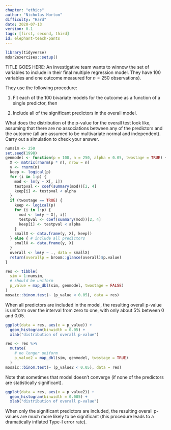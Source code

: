 ```yaml
---
chapter: "ethics"
author: "Nicholas Horton"
difficulty: "Hard"
date: 2020-07-13 
version: 0.1
tags: [first, second, third]
id: elephant-teach-pants
---
```


```r
library(tidyverse)
mdsr2exercises::setup()
```

TITLE GOES HERE: An investigative team wants to winnow the set of variables to include in their final multiple regression model.  They have 100 variables and one outcome measured for $n=250$ observations).  

They use the following procedure:

1. Fit each of the 100 bivariate models for the outcome as a function of a single predictor, then

2. Include all of the significant predictors in the overall model.

What does the distribution of the p-value for the overall test look like, assuming that there are no associations between any of the predictors and the outcome (all are assumed to be multivariate normal and independent).
Carry out a simulation to check your answer.

<!--begin-answer-->
```r
numsim <- 250
set.seed(1998)
genmodel <- function(p = 100, n = 250, alpha = 0.05, twostage = TRUE) {
  X <- matrix(rnorm(p * n), nrow = n)
  y <- rnorm(n)
  keep <- logical(p)
  for (i in 1:p) {
    mod <- lm(y ~ X[, i])
    testpval <- coef(summary(mod))[2, 4]
    keep[i] <- testpval < alpha
  }
  if (twostage == TRUE) {
    keep <- logical(p)
    for (i in 1:p) {
      mod <- lm(y ~ X[, i])
      testpval <- coef(summary(mod))[2, 4]
      keep[i] <- testpval < alpha
    }
    smallX <- data.frame(y, X[, keep])
  } else { # include all predictors
    smallX <- data.frame(y, X)
  }
  overall <- lm(y ~ ., data = smallX)
  return(overallp = broom::glance(overall)$p.value)
}

res <- tibble(
  sim = 1:numsim, 
  # should be uniform
  p_value = map_dbl(sim, genmodel, twostage = FALSE)
)
mosaic::binom.test(~ (p_value < 0.05), data = res)
```

When all predictors are included in the model, the resulting overall p-value is uniform over the interval from zero to one, with only about 5\% between 0 and 0.05.

```r
ggplot(data = res, aes(x = p_value)) +
  geom_histogram(binwidth = 0.05) +
  xlab("distribution of overall p-value")
```


```r
res <- res %>%
  mutate(
    # no longer uniform
    p_value2 = map_dbl(sim, genmodel, twostage = TRUE)
  ) 
mosaic::binom.test(~ (p_value2 < 0.05), data = res)
```

Note that sometimes that model doesn't converge (if none of the predictors are statistically significant).  

```r
ggplot(data = res, aes(x = p_value2)) +
  geom_histogram(binwidth = 0.005) +
  xlab("distribution of overall p-value")
```

When only the significant predictors are included, the resulting overall p-values are much more likely to be significant (this procedure leads to a dramatically inflated Type-I error rate).

<!--end-answer-->




